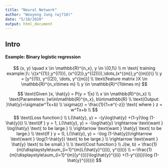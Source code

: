 ```yaml
---
title: "Neural Network"
author: "Wooyong Jung (wj710)"
date: "5/10/2020"
output: html_document
---
```


## Intro
#### Example: Binary logistic regression
$$
(x, y) \quad x \in \mathbb{R}^{n_x}, y \in \{0,1\} \\
m \text{ training example:}\: \{(x^{(1)},y^{(1)}), (x^{(2)},y^{(2))}),\dots,(x^{(m)},y^{(m)})\} \\
y = [y^{(1)}, y^{(2)}, \dots, y^{(m)}] \\
\text{feature matrix }X \in \mathbb{R}^{n_x\times m} \\
y \in \mathbb{R}^{1\times m}
$$

$$
\text{Given }x, \hat{y} = P(y = 1|x) \\
x \in \mathbb{R}^{n_x} \\
\text{Parameters: }w\in\mathbb{R}^{n_x}, b\in\mathbb{R} \\
\text{Output: }\hat{y}=\sigma(w^Tx+b) \\
\sigma(z) = \frac{1}{1+e^{-z}} \text{ where } z = w^Tx+b \\
$$
$$
\text{Loss function:} \\
L(\hat{y}, y) = -(y\log\hat{y} +(1-y)\log (1-\hat{y})) \\
\text{If } y = 1, L(\hat{y}, y) = -\log\hat{y} \rightarrow \text{want } \log\hat{y} \text{ to be large.} \\
\rightarrow  \text{want } \hat{y} \text{ to be large.} \\
\text{If } y = 0, L(\hat{y}, y) = -\log (1-\hat{y})\rightarrow \text{want } \log(1-\hat{y}) \text{ to be large.} \\
\rightarrow  \text{want } \hat{y} \text{ to be small.} \\
\\
\text{Cost function:} \\
J(w, b) = \frac{1}{m}\displaystyle\sum_{i=1}^{m}L(\hat{y}^{(i)}, y^{(i)}) \\
=-\frac{1}{m}\displaystyle\sum_{i=1}^{m}[y^{(i)}\log\hat{y}^{(i)} +(1-y^{(i)})\log (1-\hat{y}^{(i)}))
$$


